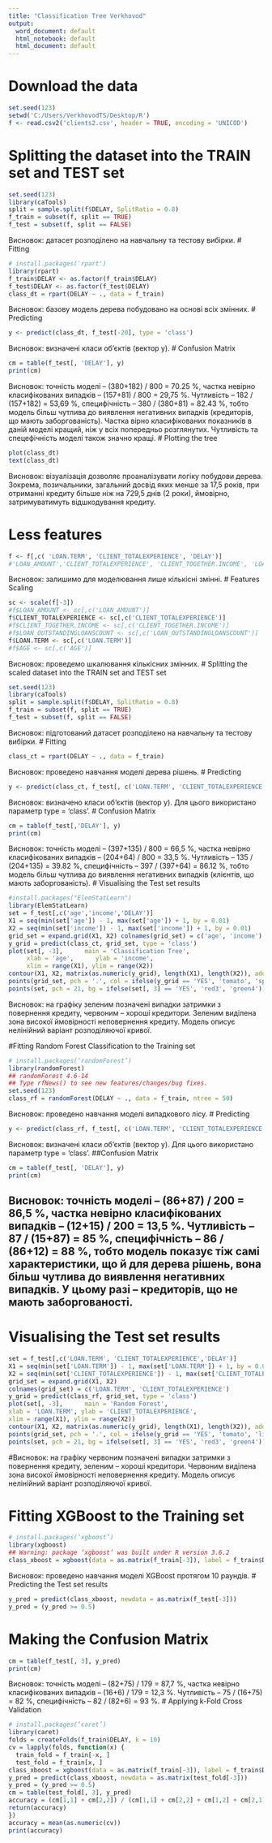 ---
title: "Classification Tree Verkhovod"
output:
  word_document: default
  html_notebook: default
  html_document: default
---

# Download the data
```{r}
set.seed(123)
setwd('C:/Users/VerkhovodTS/Desktop/R')
f <- read.csv2('clients2.csv', header = TRUE, encoding = 'UNICOD')
```
# Splitting the dataset into the TRAIN set and TEST set 
```{r}
set.seed(123) 
library(caTools) 
split = sample.split(f$DELAY, SplitRatio = 0.8) 
f_train = subset(f, split == TRUE) 
f_test = subset(f, split == FALSE) 
```
Висновок: датасет розподілено на навчальну та тестову вибірки.
# Fitting 
```{r}
# install.packages('rpart')
library(rpart)
f_train$DELAY <- as.factor(f_train$DELAY)
f_test$DELAY <- as.factor(f_test$DELAY)
class_dt = rpart(DELAY ~ ., data = f_train)
```
Висновок: базову модель дерева побудовано на основі всіх змінних.
# Predicting
```{r}
y <- predict(class_dt, f_test[-20], type = 'class')
```
Висновок: визначені класи об’єктів (вектор у). 
# Confusion Matrix
```{r}
cm = table(f_test[, 'DELAY'], y)
print(cm)
```
Висновок: точність моделі – (380+182) / 800 = 70.25 %, частка невірно класифікованих випадків – (157+81) / 800 = 29,75 %. Чутливість – 182 / (157+182) = 53,69 %, специфічність – 380 / (380+81) = 82.43 %, тобто модель більш чутлива до виявлення негативних випадків (кредиторів, що мають заборгованість).
Частка вірно класифікованих показників в даній моделі кращий, ніж у всіх попередньо розглянутих. Чутливість та спецефічність моделі також значно кращі.
# Plotting the tree
```{r}
plot(class_dt)
text(class_dt)
```
Висновок: візуалізація дозволяє проаналізувати логіку побудови дерева. Зокрема, позичальники, загальний досвід яких менше за 17,5 років, при отриманні кредиту більше ніж на 729,5 днів (2 роки), ймовірно, затримуватимуть відшкодування кредиту.

# Less features 
```{r}
f <- f[,c( 'LOAN.TERM', 'CLIENT_TOTALEXPERIENCE', 'DELAY')] 
#'LOAN_AMOUNT','CLIENT_TOTALEXPERIENCE', 'CLIENT_TOGETHER.INCOME', 'LOAN_OUTSTANDINGLOANSCOUNT','AGE'
```
Висновок: залишимо для моделювання лише кількісні змінні. 
# Features Scaling 
```{r}
sc <- scale(f[-3])
#f$LOAN_AMOUNT <- sc[,c('LOAN_AMOUNT')] 
f$CLIENT_TOTALEXPERIENCE <- sc[,c('CLIENT_TOTALEXPERIENCE')]
#f$CLIENT_TOGETHER.INCOME <- sc[,c('CLIENT_TOGETHER.INCOME')]
#f$LOAN_OUTSTANDINGLOANSCOUNT <- sc[,c('LOAN_OUTSTANDINGLOANSCOUNT')]
f$LOAN.TERM <- sc[,c('LOAN.TERM')]
#f$AGE <- sc[,c('AGE')]
```
Висновок: проведемо шкалювання кількісних змінних. 
# Splitting the scaled dataset into the TRAIN set and TEST set
```{r}
set.seed(123) 
library(caTools) 
split = sample.split(f$DELAY, SplitRatio = 0.8) 
f_train = subset(f, split == TRUE) 
f_test = subset(f, split == FALSE)
```
Висновок: підготований датасет розподілено на навчальну та тестову вибірки. 
# Fitting 
```{r}
class_ct = rpart(DELAY ~ ., data = f_train) 
```
Висновок: проведено навчання моделі дерева рішень. 
# Predicting 
```{r}
y <- predict(class_ct, f_test[, c('LOAN.TERM', 'CLIENT_TOTALEXPERIENCE')], type = 'class') 
```
Висновок: визначено класи об’єктів (вектор у). Для цього використано параметр type = ‘class’. 
# Confusion Matrix 
```{r}
cm = table(f_test[,'DELAY'], y) 
print(cm) 
```

Висновок: точність моделі – (397+135) / 800 = 66,5 %, частка невірно класифікованих випадків – (204+64) / 800 = 33,5 %. Чутливість – 135 / (204+135) = 39.82 %, специфічність – 397 / (397+64) = 86.12 %, тобто модель більш чутлива до виявлення негативних випадків (клієнтів, що мають заборгованість). 
# Visualising the Test set results 
```{r}
#install.packages("ElemStatLearn") 
library(ElemStatLearn) 
set = f_test[,c('age','income','DELAY')] 
X1 = seq(min(set['age']) - 1, max(set['age']) + 1, by = 0.01) 
X2 = seq(min(set['income']) - 1, max(set['income']) + 1, by = 0.01) 
grid_set = expand.grid(X1, X2) colnames(grid_set) = c('age', 'income') 
y_grid = predict(class_ct, grid_set, type = 'class') 
plot(set[, -3],      main = 'Classification Tree',      
     xlab = 'age',      ylab = 'income',      
     xlim = range(X1), ylim = range(X2)) 
contour(X1, X2, matrix(as.numeric(y_grid), length(X1), length(X2)), add = TRUE) 
points(grid_set, pch = '.', col = ifelse(y_grid == 'YES', 'tomato', 'sprin green3')) 
points(set, pch = 21, bg = ifelse(set[, 3] == 'YES', 'red3', 'green4')) 
```
Висновок: на графіку зеленим позначені випадки затримки з повернення кредиту, червоним – хороші кредитори. Зеленим виділена зона високої ймовірності неповернення кредиту. Модель описує нелінійний варіант розподіляючої кривої. 

#Fitting Random Forest Classification to the Training set 
```{r}
# install.packages(‘randomForest’) 
library(randomForest) 
## randomForest 4.6-14 
## Type rfNews() to see new features/changes/bug fixes. 
set.seed(123) 
class_rf = randomForest(DELAY ~ ., data = f_train, ntree = 50) 
```
Висновок: проведено навчання моделі випадкового лісу. 
# Predicting 
```{r}
y <- predict(class_rf, f_test[, c('LOAN.TERM', 'CLIENT_TOTALEXPERIENCE')], type = 'class') 
```
Висновок: визначені класи об’єктів (вектор у). Для цього використано параметр type = ‘class’. 
##Confusion Matrix 
```{r}
cm = table(f_test[, 'DELAY'], y) 
print(cm) 
```
## Висновок: точність моделі – (86+87) / 200 = 86,5 %, частка невірно класифікованих випадків – (12+15) / 200 = 13,5 %. Чутливість – 87 / (15+87) = 85 %, специфічність – 86 / (86+12) = 88 %, тобто модель показує тіж самі характеристики, що й для дерева рішень, вона більш чутлива до виявлення негативних випадків. У цьому разі – кредиторів, що не мають заборгованості. 

# Visualising the Test set results 
```{r}
set = f_test[,c('LOAN.TERM', 'CLIENT_TOTALEXPERIENCE','DELAY')] 
X1 = seq(min(set['LOAN.TERM']) - 1, max(set['LOAN.TERM']) + 1, by = 0.01) 
X2 = seq(min(set['CLIENT_TOTALEXPERIENCE']) - 1, max(set['CLIENT_TOTALEXPERIENCE']) + 1, by = 0.01) 
grid_set = expand.grid(X1, X2) 
colnames(grid_set) = c('LOAN.TERM', 'CLIENT_TOTALEXPERIENCE') 
y_grid = predict(class_rf, grid_set, type = 'class') 
plot(set[, -3],      main = 'Random Forest',      
xlab = 'LOAN.TERM', ylab = 'CLIENT_TOTALEXPERIENCE',      
xlim = range(X1), ylim = range(X2)) 
contour(X1, X2, matrix(as.numeric(y_grid), length(X1), length(X2)), add = TRUE) 
points(grid_set, pch = '.', col = ifelse(y_grid == 'YES', 'tomato', 'light green')) 
points(set, pch = 21, bg = ifelse(set[, 3] == 'YES', 'red3', 'green4')) 
```
#Висновок: на графіку червоним позначені випадки затримки з повернення кредиту, зеленим – хороші кредитори. Червоним виділена зона високої ймовірності неповернення кредиту. Модель описує нелінійний варіант розподіляючої кривої. 


# Fitting XGBoost to the Training set 
```{r}
# install.packages(‘xgboost’) 
library(xgboost) 
## Warning: package ‘xgboost’ was built under R version 3.6.2 
class_xboost = xgboost(data = as.matrix(f_train[-3]), label = f_train$DELAY, nrounds = 10) 
```
Висновок: проведено навчання моделі XGBoost протягом 10 раундів. 
# Predicting the Test set results 
```{r}
y_pred = predict(class_xboost, newdata = as.matrix(f_test[-3])) 
y_pred = (y_pred >= 0.5) 
```
# Making the Confusion Matrix 
```{r}
cm = table(f_test[, 3], y_pred) 
print(cm) 
```
Висновок: точність моделі – (82+75) / 179 = 87,7 %, частка невірно класифікованих випадків – (16+6) / 179 = 12,3 %. Чутливість – 75 / (16+75) = 82 %, специфічність – 82 / (82+6) = 93 %. 
# Applying k-Fold Cross Validation 
```{r}
# install.packages(‘caret’) 
library(caret) 
folds = createFolds(f_train$DELAY, k = 10) 
cv = lapply(folds, function(x) {   
  train_fold = f_train[-x, ]   
  test_fold = f_train[x, ] 
class_xboost = xgboost(data = as.matrix(f_train[-3]), label = f_train$DELAY, nrounds = 10)   
y_pred = predict(class_xboost, newdata = as.matrix(test_fold[-3]))   
y_pred = (y_pred >= 0.5)  
cm = table(test_fold[, 3], y_pred)   
accuracy = (cm[1,1] + cm[2,2]) / (cm[1,1] + cm[2,2] + cm[1,2] + cm[2,1])   
return(accuracy) 
}) 
accuracy = mean(as.numeric(cv)) 
print(accuracy) 
```

